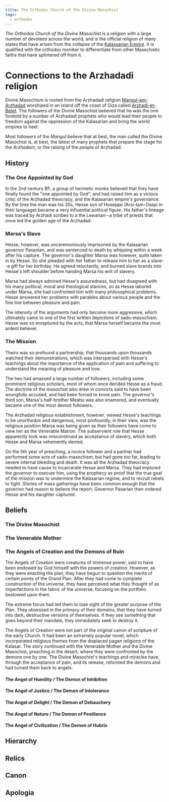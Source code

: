 ```yaml
---
title: The Orthodox Church of the Divine Masochist
tags:
  - orthodox
---
```


<Incomplete />

*The Orthodox Church of the Divine Masochist* is a religion with a large number
of devotees across the world, and is the official religion of many states that
have arisen from the collapse of the
[Kalassarian Empire](/world/organizations/kalassarian-empire/). It is
qualified with the *orthodox* moniker to differentiate from other Masochistic
faiths that have splintered off from it.

# Connections to the Arzhadadi religion

Divine Masochism is rooted from the Arzhadadi religion
[Mangul-am-Arzhadad](/world/religions/arzhadadi/) worshiped in an island off the coast of
Giza called [Arzhadi-et-Betet](/world/locations/arzhadi-et-betet/). The
followers of the Divine Masochist believed that he was the one foretold by a
number of Arzhadadi prophets who would lead their people to freedom against the
oppression of the Kalasarian and bring the world empires to heel.

Most followers of the *Mangul* believe that at best, the man called the Divine
Masochist is, at best, the latest of many prophets that prepare the stage for
the *Arzhadam*, or the raising of the people of Arzhadad.

## History

### The One Appointed by God

In the 2nd century BF, a group of hermetic monks believed that they have finally
found the "one appointed by God", and had raised him as a vicious critic of the
Arzhadad theocracy, and the Kalasarian empire's governance. By the time the man
was his 20s, Hesse son of Hoseppe (Arsi-tam-Osepi in their language) became a
very influential political figure. His father's lineage was traced by Arzhadi
scribes to a the Lewanan--a tribe of priests that once led the golden age of the
Arzhadad.

### Marsa's Slave

Hesse, however, was unceremoniously imprisoned by the Kalasarian governor
Pasanian, and was sentenced to death by whipping within a week after his
capture. The governor's daughter Marsa was however, quite taken in by Hesse. So
she pleaded with her father to release him to her as a slave--a gift for her
birthday. He agreed reluctantly, and burned slave brands into Hesse's left
shoulder before handing Marsa his writ of slavery.

Marsa had always admired Hesse's assuredness, but had disagreed with his many
political, moral and theological stances, so as Hesse labored under Marsa, she
had confronted him with many philosophical problems. Hesse answered her problems
with parables about various people and the fine line between pleasure and pain.

The intensity of the arguments had only become more aggressive, which ultimately
came to one of the first written depictions of sado-masochism. Hesse was so
enraptured by the acts, that Marsa herself became the most ardent believer.

### The Mission

Theirs was so profound a partnership, that thousands upon thousands watched
their demonstrations, which was interspersed with Hesse's teachings about the
importance of the application of pain and suffering to understand the meaning of
pleasure and love.

The two had amassed a large number of followers, including some prominent
religious scholars, most of whom once derided Hesse as a fraud. The doctrine of
the masochist also drew in convicts said to have been wrongfully accused, and
had been forced to know pain. The governor's third son, Marsa's half-brother
Meahu was also enamored, and eventually became one of the most devout followers.

The Arzhadad religious establishment, however, viewed Hesse's teachings to be
unorthodox and dangerous, most profoundly, in their view, was the religious
position Marsa was being given as their followers have come to view her as the
Venerable Matron. The subservient role that Hesse apparently took was
misconstrued as acceptance of slavery, which both Hesse and Marsa vehemently
denied.

On the 5th year of preaching, a novice follower and a partner had performed some
acts of sado-masochism, but had gone too far, leading to severe internal
bleeding and death. It was all the Arzhadad theocracy needed to have cause to
incarcerate Hesse and Marsa. They had implored the governor to execute him,
using the prophecy as proof that the true goal of the mission was to undermine
the Kalasarian regime, and to recruit rebels to fight. Stories of mass
gatherings have been common enough that the governor had reason to believe the
report. Governor Pasarian then ordered Hesse and his daughter captured.

## Beliefs

### The Divine Masochist

### The Venerable Mother

### The Angels of Creation and the Demons of Ruin

The Angels of Creation were creatures of immense power, said to have been
endowed by God himself with the powers of creation. However, as they were
enacting His plan, they have begun to question the merits of certain points of
the Grand Plan. After they had come to complete construction of the universe,
they have perceived what they thought of as imperfections in the fabric of the
universe, focusing on the portfolio bestowed upon them.

The extreme focus had led them to lose sight of the greater purpose of the Plan.
They obsessed in the primacy of their domains, that they have turned into dark,
destructive versions of themselves. If they see something that goes beyond their
mandate, they immediately seek to destroy it.

The Angels of Creation were not part of the original canon of scripture of the
early Church. It had been an extremely popular novel, which incorporated
religious themes from the displaced pagan religions of the Kalasar. The story
continued with the Venerable Mother and the Divine Masochist, preaching in the
desert, where they were confronted by the demons one by one. The Divine
Masochist's teachings and miracles have, through the acceptance of pain, and its
release, reformed the demons and had turned them back to angels.

#### The Angel of Humility / The Demon of Inhibition

#### The Angel of Justice / The Demon of Intolerance

#### The Angel of Delight / The Demon of Debauchery

#### The Angel of Nature / The Demon of Pestilence

#### The Angel of Civilization / The Demon of Hubris

## Hierarchy

## Relics

## Canon

## Apologia
